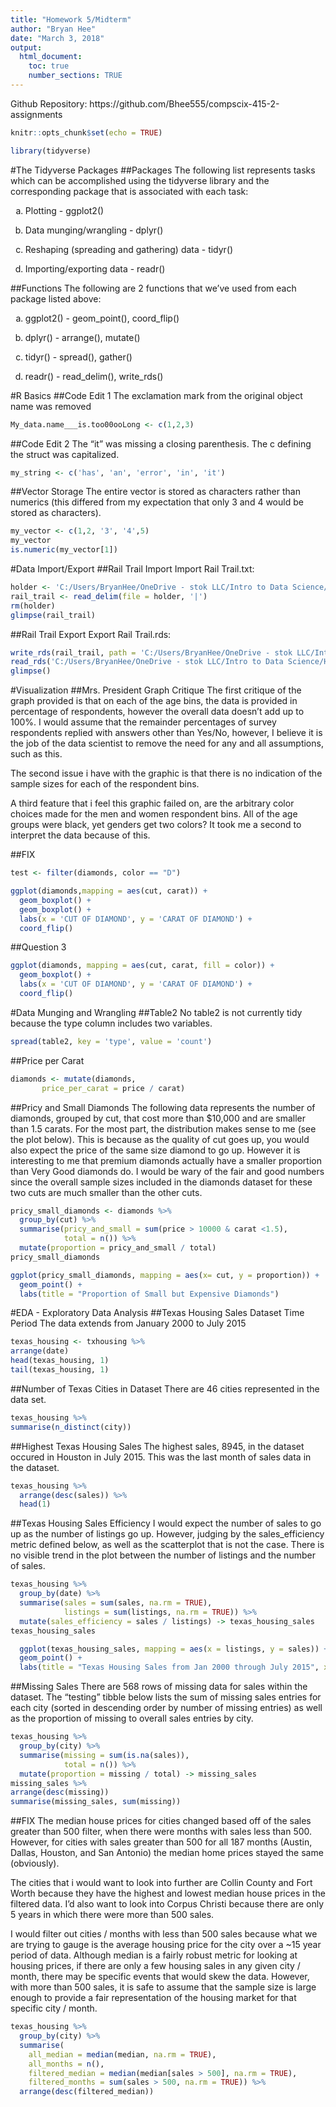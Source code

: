 ```yaml
---
title: "Homework 5/Midterm"
author: "Bryan Hee"
date: "March 3, 2018"
output:
  html_document:
    toc: true
    number_sections: TRUE
---
```


Github Repository: https://github.com/Bhee555/compscix-415-2-assignments

```r
knitr::opts_chunk$set(echo = TRUE)
```

```r
library(tidyverse)
```

#The Tidyverse Packages
##Packages
The following list represents tasks which can be accomplished using the tidyverse library and the corresponding package that is associated with each task:

a. Plotting - ggplot2()

b. Data munging/wrangling - dplyr()

c. Reshaping (spreading and gathering) data - tidyr()

d. Importing/exporting data - readr()

##Functions
The following are 2 functions that we've used from each package listed above:

a. ggplot2() - geom_point(), coord_flip()

b. dplyr() - arrange(), mutate()

c. tidyr() - spread(), gather()

d. readr() - read_delim(), write_rds()


#R Basics
##Code Edit 1
The exclamation mark from the original object name was removed 
```r
My_data.name___is.too00ooLong <- c(1,2,3)
```

##Code Edit 2
The "it" was missing a closing parenthesis. The c defining the struct was capitalized.

```r
my_string <- c('has', 'an', 'error', 'in', 'it')
```

##Vector Storage
The entire vector is stored as characters rather than numerics (this differed from my expectation that only 3 and 4 would be stored as characters).

```r
my_vector <- c(1,2, '3', '4',5)
my_vector
is.numeric(my_vector[1])
```


#Data Import/Export
##Rail Trail Import
Import Rail Trail.txt:
```r
holder <- 'C:/Users/BryanHee/OneDrive - stok LLC/Intro to Data Science/HW Assignments/Assignment 5/rail_trail.txt'
rail_trail <- read_delim(file = holder, '|')
rm(holder)
glimpse(rail_trail)
```

##Rail Trail Export
Export Rail Trail.rds:
```r
write_rds(rail_trail, path = 'C:/Users/BryanHee/OneDrive - stok LLC/Intro to Data Science/HW Assignments/Assignment 5/rail_trail.rds')
read_rds('C:/Users/BryanHee/OneDrive - stok LLC/Intro to Data Science/HW Assignments/Assignment 5/rail_trail.rds') %>%
glimpse()
```


#Visualization
##Mrs. President Graph Critique
The first critique of the graph provided is that on each of the age bins, the data is provided in percentage of respondents, however the overall data doesn't add up to 100%. I would assume that the remainder percentages of survey respondents replied with answers other than Yes/No, however, I believe it is the job of the data scientist to remove the need for any and all assumptions, such as this.

The second issue i have with the graphic is that there is no indication of the sample sizes for each of the respondent bins.

A third feature that i feel this graphic failed on, are the arbitrary color choices made for the men and women respondent bins. All of the age groups were black, yet genders get two colors? It took me a second to interpret the data because of this.

##FIX
```r
test <- filter(diamonds, color == "D")

ggplot(diamonds,mapping = aes(cut, carat)) +
  geom_boxplot() +
  geom_boxplot() +
  labs(x = 'CUT OF DIAMOND', y = 'CARAT OF DIAMOND') +
  coord_flip()
```


##Question 3
```r
ggplot(diamonds, mapping = aes(cut, carat, fill = color)) +
  geom_boxplot() +
  labs(x = 'CUT OF DIAMOND', y = 'CARAT OF DIAMOND') +
  coord_flip()
```

#Data Munging and Wrangling
##Table2
No table2 is not currently tidy because the type column includes two variables.
```r
spread(table2, key = 'type', value = 'count')
```

##Price per Carat
```r
diamonds <- mutate(diamonds, 
       price_per_carat = price / carat)
```


##Pricy and Small Diamonds
The following data represents the number of diamonds, grouped by cut, that cost more than $10,000 and are smaller than 1.5 carats. For the most part, the distribution makes sense to me (see the plot below). This is because as the quality of cut goes up, you would also expect the price of the same size diamond to go up. However it is interesting to me that premium diamonds actually have a smaller proportion than Very Good diamonds do. I would be wary of the fair and good numbers since the overall sample sizes included in the diamonds dataset for these two cuts are much smaller than the other cuts.

```r
pricy_small_diamonds <- diamonds %>%
  group_by(cut) %>%
  summarise(pricy_and_small = sum(price > 10000 & carat <1.5),
            total = n()) %>%
  mutate(proportion = pricy_and_small / total)
pricy_small_diamonds
```

```r
ggplot(pricy_small_diamonds, mapping = aes(x= cut, y = proportion)) +
  geom_point() +
  labs(title = "Proportion of Small but Expensive Diamonds")
```


#EDA - Exploratory Data Analysis
##Texas Housing Sales Dataset Time Period
The data extends from January 2000 to July 2015
```r
texas_housing <- txhousing %>%
arrange(date)
head(texas_housing, 1)
tail(texas_housing, 1)
```


##Number of Texas Cities in Dataset
There are 46 cities represented in the data set.
```r
texas_housing %>%
summarise(n_distinct(city))
```

##Highest Texas Housing Sales
The highest sales, 8945, in the dataset occured in Houston in July 2015. This was the last month of sales data in the dataset.

```r
texas_housing %>%
  arrange(desc(sales)) %>%
  head(1)
```


##Texas Housing Sales Efficiency
I would expect the number of sales to go up as the number of listings go up. However, judging by the sales_efficiency metric defined below, as well as the scatterplot that is not the case. There is no visible trend in the plot between the number of listings and the number of sales.

```r
texas_housing %>%
  group_by(date) %>%
  summarise(sales = sum(sales, na.rm = TRUE),
            listings = sum(listings, na.rm = TRUE)) %>%
  mutate(sales_efficiency = sales / listings) -> texas_housing_sales
texas_housing_sales
```

```r
  ggplot(texas_housing_sales, mapping = aes(x = listings, y = sales)) +
  geom_point() +
  labs(title = "Texas Housing Sales from Jan 2000 through July 2015", x = "Number of Listings", y = "Number of Sales")
```


##Missing Sales
There are 568 rows of missing data for sales within the dataset. The "testing" tibble below lists the sum of missing sales entries for each city (sorted in descending order by number of missing entries) as well as the proportion of missing to overall sales entries by city.
```r
texas_housing %>%
  group_by(city) %>%
  summarise(missing = sum(is.na(sales)),
            total = n()) %>%
  mutate(proportion = missing / total) -> missing_sales
missing_sales %>%
arrange(desc(missing))
summarise(missing_sales, sum(missing))
```


##FIX
The median house prices for cities changed based off of the sales greater than 500 filter, when there were months with sales less than 500. However, for cities with sales greater than 500 for all 187 months (Austin, Dallas, Houston, and San Antonio) the median home prices stayed the same (obviously).

The cities that i would want to look into further are Collin County and Fort Worth because they have the highest and lowest median house prices in the filtered data. I'd also want to look into Corpus Christi because there are only 5 years in which there were more than 500 sales.

I would filter out cities / months with less than 500 sales because what we are trying to gauge is the average housing price for the city over a ~15 year period of data. Although median is a fairly robust metric for looking at housing prices, if there are only a few housing sales in any given city / month, there may be specific events that would skew the data. However, with more than 500 sales, it is safe to assume that the sample size is large enough to provide a fair representation of the housing market for that specific city / month.


```r
texas_housing %>%
  group_by(city) %>%
  summarise(
    all_median = median(median, na.rm = TRUE), 
    all_months = n(),
    filtered_median = median(median[sales > 500], na.rm = TRUE),
    filtered_months = sum(sales > 500, na.rm = TRUE)) %>%
  arrange(desc(filtered_median))
```


